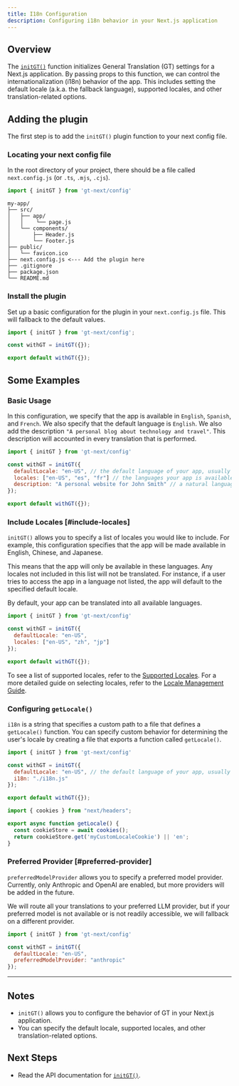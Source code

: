 ```yaml
---
title: I18n Configuration
description: Configuring i18n behavior in your Next.js application
---
```


## Overview

The [`initGT()`](/docs/next/api/config/withGTConfig) function initializes General Translation (GT) settings for a Next.js application.
By passing props to this function, we can control the internationalization (i18n) behavior of the app.
This includes setting the default locale (a.k.a. the fallback language), supported locales, and other translation-related options.


## Adding the plugin

The first step is to add the `initGT()` plugin function to your next config file.

### Locating your next config file

In the root directory of your project, there should be a file called `next.config.js` (or `.ts`, `.mjs`, `.cjs`).

```javascript copy
import { initGT } from 'gt-next/config'
```


```
my-app/
├── src/
│   ├── app/
│   │    └── page.js
│   └── components/
│       ├── Header.js
│       └── Footer.js
├── public/
│   └── favicon.ico
├── next.config.js <--- Add the plugin here 
├── .gitignore
├── package.json
└── README.md
```

### Install the plugin

Set up a basic configuration for the plugin in your `next.config.js` file.
This will fallback to the default values.

```js title="next.config.mjs" copy
import { initGT } from 'gt-next/config';

const withGT = initGT({});

export default withGT({});
```

## Some Examples

### Basic Usage

In this configuration, we specify that the app is available in `English`, `Spanish`, and `French`.
We also specify that the default language is `English`.
We also add the description `"A personal blog about technology and travel"`.
This description will accounted in every translation that is performed.

```js title="next.config.mjs" copy
import { initGT } from 'gt-next/config'

const withGT = initGT({
  defaultLocale: "en-US", // the default language of your app, usually "en" or "en-US"
  locales: ["en-US", "es", "fr"] // the languages your app is available in
  description: "A personal website for John Smith" // a natural language description of your site used to aid in translation
});

export default withGT({});
```

### Include Locales [#include-locales]

`initGT()` allows you to specify a list of locales you would like to include.
For example, this configuration specifies that the app will be made available in English, Chinese, and Japanese.

This means that the app will only be available in these languages.
Any locales not included in this list will not be translated.
For instance, if a user tries to access the app in a language not listed, the app will default to the specified default locale.

<Callout>
    By default, your app can be translated into all available languages.
</Callout>

```js title="next.config.mjs"
import { initGT } from 'gt-next/config'

const withGT = initGT({
  defaultLocale: "en-US",
  locales: ["en-US", "zh", "jp"]
});

export default withGT({});
```

To see a list of supported locales, refer to the [Supported Locales](/docs/reference/supported-locales).
For a more detailed guide on selecting locales, refer to the [Locale Management Guide](/docs/next/guides/locale-management).

### Configuring `getLocale()`

`i18n` is a string that specifies a custom path to a file that defines a `getLocale()` function.
You can specify custom behavior for determining the user's locale by creating a file that exports a function called `getLocale()`.

```js title="myapp/next.config.mjs" copy
import { initGT } from 'gt-next/config'

const withGT = initGT({
  defaultLocale: "en-US", // the default language of your app, usually "en" or "en-US"
  i18n: "./i18n.js"
});

export default withGT({});
```


```js title="myapp/i18n.js" copy
import { cookies } from "next/headers";

export async function getLocale() {
  const cookieStore = await cookies();
  return cookieStore.get('myCustomLocaleCookie') || 'en';
}
```

### Preferred Provider [#preferred-provider]

`preferredModelProvider` allows you to specify a preferred model provider.
Currently, only Anthropic and OpenAI are enabled, but more providers will be added in the future.

We will route all your translations to your preferred LLM provider, but if your preferred model is not available or is not readily accessible, we will fallback on a different provider.

```js title="next.config.mjs" copy
import { initGT } from 'gt-next/config'

const withGT = initGT({
  defaultLocale: "en-US",
  preferredModelProvider: "anthropic"
});
```

---

## Notes
 * `initGT()` allows you to configure the behavior of GT in your Next.js application.
 * You can specify the default locale, supported locales, and other translation-related options.


## Next Steps
 * Read the API documentation for [`initGT()`](/docs/next/api/config/withGTConfig).
